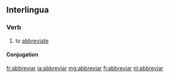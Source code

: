 ==Interlingua==

===Verb===
{{ia-verb|ar}}

# to [[abbreviate]]

====Conjugation====
{{ia-conj|abbrevi|ar}}

[[fr:abbreviar]]
[[ia:abbreviar]]
[[mg:abbreviar]]
[[fj:abbreviar]]
[[nl:abbreviar]]